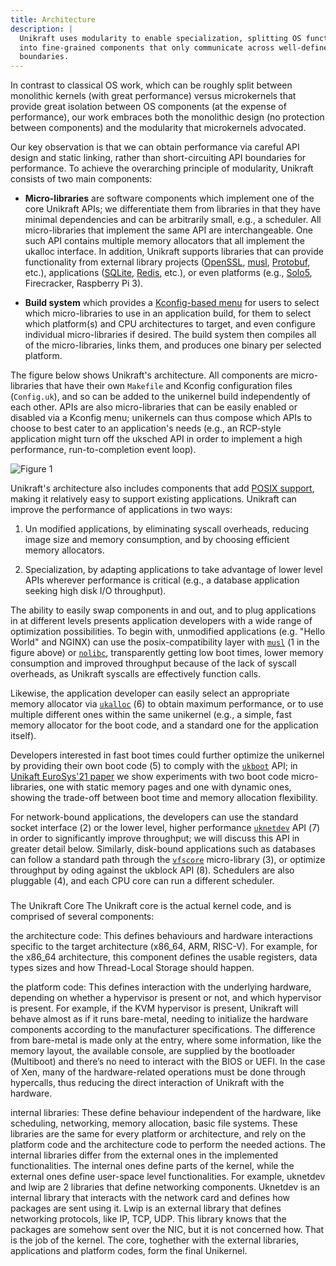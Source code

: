 ```yaml
---
title: Architecture
description: |
  Unikraft uses modularity to enable specialization, splitting OS functionality
  into fine-grained components that only communicate across well-defined API
  boundaries. 
---
```


In contrast to classical OS work, which can be roughly split between monolithic
kernels (with great performance) versus microkernels that provide great
isolation between OS components (at the expense of performance), our work
embraces both the monolithic design (no protection between components) and the
modularity that microkernels advocated.

Our key observation is that we can obtain performance via careful API design and
static linking, rather than short-circuiting API boundaries for performance. To
achieve the overarching principle of modularity, Unikraft consists of two main
components:

* **Micro-libraries** are software components which implement one of the core
  Unikraft APIs; we differentiate them from libraries in that they have minimal
  dependencies and can be arbitrarily small, e.g., a scheduler.  All
  micro-libraries that implement the same API are interchangeable. One such API
  contains multiple memory allocators that all implement the ukalloc interface.
  In addition, Unikraft supports libraries that can provide functionality from
  external library projects ([OpenSSL](https://github.com/unikraft/lib-openssl),
  [musl](https://github.com/unikraft/lib-musl),
  [Protobuf](https://github.com/unikraft/lib-protobuf), etc.), applications
  ([SQLite](https://github.com/unikraft/lib-sqlite),
  [Redis](https://github.com/unikraft/lib-redis), etc.), or even platforms
  (e.g., [Solo5](https://github.com/unikraft/plat-solo5), Firecracker, Raspberry
  Pi 3).

* **Build system** which provides a [Kconfig-based
  menu](/docs/internals/build-system#configuk) for users to select which micro-libraries
  to use in an application build, for them to select which platform(s) and CPU
  architectures to target, and even configure individual micro-libraries if
  desired. The build system then compiles all of the micro-libraries, links
  them, and produces one binary per selected platform.

The figure below shows Unikraft's architecture.  All components are
micro-libraries that have their own `Makefile` and Kconfig configuration files
(`Config.uk`), and so can be added to the unikernel build independently of each
other.  APIs are also micro-libraries that can be easily enabled or disabled via
a Kconfig menu; unikernels can thus compose which APIs to choose to best cater
to an application's needs (e.g., an RCP-style application might turn off the
uksched API in order to implement a high performance, run-to-completion event
loop).

<Image
  border
  ratio={16/11}
  src="/diagrams/unikraft-architecture.svg"
  title="Figure 1"
  description="Overview of Unikraft's architecture. All components are micro-libraries that have their own Makefile and Kconfig configuration files, and so can be added to the unikernel build independently of each other.  APIs are also micro-libraries that can be easily enabled or disabled via a Kconfig menu; unikernels can thus compose which APIs to choose to best cater to an application's need."
/>

Unikraft's architecture also includes components that add [POSIX
support](/docs/features/posix-compatibility), making it relatively easy to
support existing applications. Unikraft can improve the performance of
applications in two ways:

1. Un modified applications, by eliminating syscall overheads, reducing image
   size and memory consumption, and by choosing efficient memory allocators.

2. Specialization, by adapting applications to take advantage of lower level
   APIs wherever performance is critical (e.g., a database application seeking
   high disk I/O throughput).

The ability to easily swap components in and out, and to plug applications in at
different levels presents application developers with a wide range of
optimization possibilities.  To begin with, unmodified applications (e.g. "Hello
World" and NGINX) can use the posix-compatibility layer with
[`musl`](https://github.com/unikraft/lib-musl) (1️ in the figure above) or
[`nolibc`](https://github.com/unikraft/unikraft/tree/staging/lib/nolibc),
transparently getting low boot times, lower memory consumption and improved
throughput because of the lack of syscall overheads, as Unikraft syscalls are
effectively function calls.

Likewise, the application developer can easily select an appropriate memory
allocator via
[`ukalloc`](https://github.com/unikraft/unikraft/tree/staging/lib/ukalloc) (6️)
to obtain maximum performance, or to use multiple different ones within the same
unikernel (e.g., a simple, fast memory allocator for the boot code, and a
standard one for the application itself).

Developers interested in fast boot times could further optimize the unikernel by
providing their own boot code (5️) to comply with the
[`ukboot`](/docs/internals/booting/) API; in [Unikaft EuroSys'21
paper](https://dl.acm.org/doi/abs/10.1145/3447786.3456248) we show experiments
with two boot code micro-libraries, one with static memory pages and one with
dynamic ones, showing the trade-off between boot time and memory allocation
flexibility.

For network-bound applications, the developers can use the standard socket
interface (2️) or the lower level, higher performance
[`uknetdev`](https://github.com/unikraft/unikraft/tree/staging/lib/uknetdev) API
(7️) in order to significantly improve throughput; we will discuss this API in
greater detail below.  Similarly, disk-bound applications such as databases can
follow a standard path through the
[`vfscore`](https://github.com/unikraft/unikraft/tree/staging/lib/vfscore)
micro-library (3️), or optimize throughput by oding against the ukblock API
(8️).  Schedulers are also pluggable (4️), and each CPU core can run a
different scheduler.







###


The Unikraft Core
The Unikraft core is the actual kernel code, and is comprised of several components:

the architecture code: This defines behaviours and hardware interactions
specific to the target architecture (x86_64, ARM, RISC-V). For example, for the
x86_64 architecture, this component defines the usable registers, data types
sizes and how Thread-Local Storage should happen.

the platform code: This defines interaction with the underlying hardware,
depending on whether a hypervisor is present or not, and which hypervisor is
present. For example, if the KVM hypervisor is present, Unikraft will behave
almost as if it runs bare-metal, needing to initialize the hardware components
according to the manufacturer specifications. The difference from bare-metal is
made only at the entry, where some information, like the memory layout, the
available console, are supplied by the bootloader (Multiboot) and there’s no
need to interact with the BIOS or UEFI. In the case of Xen, many of the
hardware-related operations must be done through hypercalls, thus reducing the
direct interaction of Unikraft with the hardware.

internal libraries: These define behaviour independent of the hardware, like scheduling, networking, memory allocation, basic file systems. These libraries are the same for every platform or architecture, and rely on the platform code and the architecture code to perform the needed actions. The internal libraries differ from the external ones in the implemented functionalities. The internal ones define parts of the kernel, while the external ones define user-space level functionalities. For example, uknetdev and lwip are 2 libraries that define networking components. Uknetdev is an internal library that interacts with the network card and defines how packages are sent using it. Lwip is an external library that defines networking protocols, like IP, TCP, UDP. This library knows that the packages are somehow sent over the NIC, but it is not concerned how. That is the job of the kernel.
The core, toghether with the external libraries, applications and platform codes, form the final Unikernel.
